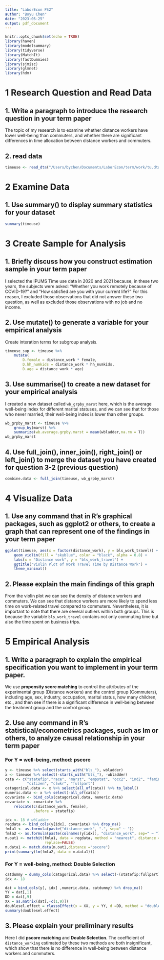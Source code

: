 ```yaml
---
title: "LaborEcon PS2"
author: "Boyu Chen"
date: "2023-05-25"
output: pdf_document
---
```


```r
knitr::opts_chunk$set(echo = TRUE)
library(haven)
library(modelsummary)
library(tidyverse)
library(MatchIt)
library(fastDummies)
library(sjmisc)
library(glmnet)
library(hdm)
```

# 1 Research Question and Read Data
## 1. Write a paragraph to introduce the research question in your term paper
The topic of my research is to examine whether distance workers have lower well-being than commuters, and whether there are significant differences in time allocation between distance workers and commuters.

## 2. read data
```r
timeuse <- read_dta("/Users/bychen/Documents/LaborEcon/term/work/tu.dta")
```
# 2 Examine Data
## 1. Use summary() to display summary statistics for your dataset
```r
summary(timeuse)
```
# 3 Create Sample for Analysis
## 1. Briefly discuss how you construct estimation sample in your term paper

I selected the IPUMS Time use data in 2020 and 2021 because, in these two years, the subjects were asked: "Whether you work remotely because of COVID-19?" and "How satisfied are you with your current life?" For this reason, I excluded those observations that did not answer these two question, as well as excluded those observations with no job and no income.

## 2. Use mutate() to generate a variable for your empirical analysis

Create interation terms for subgroup analysis.
```r
timeuse_sup <- timeuse %>% 
    mutate(
        D.female = distance_work * female, 
        D.hh_numkids = distance_work * hh_numkids,
        D.age = distance_work * age)
```

## 3. Use summarise() to create a new dataset for your empirical analysis

I created a new dataset called `wb_grpby_marst` here, which is the average well-being index for different marital statuses, and we can see that for those who never married, their well-being index is lower than other groups.
```r
wb_grpby_marst <- timeuse %>% 
    group_by(marst) %>% 
    summarize(wb.average.grpby.marst = mean(wbladder,na.rm = T))
wb_grpby_marst
```

## 4. Use full_join(), inner_join(), right_join() or left_join() to merge the dataset you have created for question 3-2 (previous question)
```r
combine.data <- full_join(timeuse, wb_grpby_marst)
```

# 4 Visualize Data
## 1.  Use any command that in R’s graphical packages, such as ggplot2 or others, to create a graph that can represent one of the findings in your term paper
```r
ggplot(timeuse, aes(x = factor(distance_work), y = bls_work_travel)) +
    geom_violin(fill = "skyblue", color = "black", alpha = 0.8) +
    labs(x = "Distance work", y = "bls_work_travel") +
    ggtitle("Violin Plot of Work Travel Time by Distance Work") +
    theme_minimal()
```

## 2. Please explain the main findings of this graph

From the violin plot we can see the density of distance workers and commuters. We can see that distance workers are more likely to spend less time on work-related travel compared to commuters. Nevertheless, it is important to note that there are several outliers within both groups. This is because the variable `bls_work_travel` contains not only commuting time but also the time spent on business trips.

# 5 Empirical Analysis

## 1. Write a paragraph to explain the empirical specification you want to implement in your term paper.

We use **propensity score matching** to control the attributes of the experimental group (Distance workers) and the control group (Commuters), including age, sex, industry, occupation, marital status, how many children, etc., and then see if there is a significant difference in well-being between the treatment group and the control group.

## 2. Use any command in R’s statistical/econometrics packages, such as lm or others, to analyze causal relationship in your term paper

### For Y = well-being, method: pscore
```r
y <- timeuse %>% select(starts_with("bls_"), wbladder)
x <- timeuse %>% select(-starts_with("bls_"), -wbladder)
cata <- c("statefip","race", "marst", "empstat", "occ2", "ind2", "famincome", 
          "citizen", "clwkr", "fullpart")
catagorical.data <- x %>% select(all_of(cata)) %>% to_label()
numeric.data <- x %>% select(-all_of(cata))
covariate <- bind_cols(catagorical.data, numeric.data)
covariate <- covariate %>% 
    relocate(c(distance_work, female), 
             .before = statefip)
```
```r
idx <- 18 # wbladder
regdata <- bind_cols(y[idx], covariate) %>% drop_na()
fmla1 <- as.formula(paste("distance_work", ".", sep=" ~ "))
fmla2 <- as.formula(paste(colnames(y[idx]), "distance_work", sep=" ~ "))
m.out1 <- matchit(fmla1, data = regdata, method = "nearest", distance = "logit",
                  replace=FALSE)
m.data1 <- match.data(m.out1,distance ="pscore") 
print(summary(lm(fmla2, data = m.data1)))
```

### For Y = well-being, method: Double Selection
```r
catdummy = dummy_cols(catagorical.data) %>% select(-(statefip:fullpart))
idx <- 18

dat = bind_cols(y[, idx] ,numeric.data, catdummy) %>% drop_na()
YY = dat[,1]
DD = dat[,9]
XX = as.matrix(dat[,-c(1,9)])
doublesel.effect = rlassoEffect(x = XX, y = YY, d =DD, method = "double selection")
summary(doublesel.effect)
```

## 3. Please explain your preliminary results
Here I did **pscore matching** and **Double Selection**. The coefficient of `distance_working` estimated by these two methods are both insignificant, which show that there is no difference in well-being between distance workers and commuters.